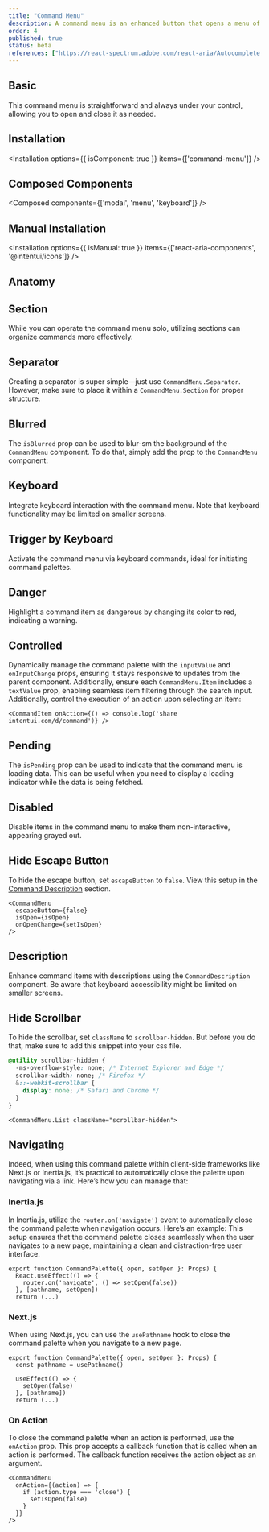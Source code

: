 ```yaml
---
title: "Command Menu"
description: A command menu is an enhanced button that opens a menu of options, making it a powerful alternative to a combobox, perfect for command palettes, menus, and more.
order: 4
published: true
status: beta
references: ["https://react-spectrum.adobe.com/react-aria/Autocomplete.html#props", "https://react-spectrum.adobe.com/react-aria/Modal.html#props"]
---
```


## Basic
This command menu is straightforward and always under your control, allowing you to open and close it as needed.
<How toUse="controls/command-menu/command-menu-demo" />

## Installation
<Installation options={{ isComponent: true }} items={['command-menu']} />

## Composed Components
<Composed components={['modal', 'menu', 'keyboard']} />

## Manual Installation
<Installation options={{ isManual: true }} items={['react-aria-components', '@intentui/icons']} />
<SourceCode toShow='command-menu' />

## Anatomy
<Anatomy show='command-menu-anatomy'/>

## Section
While you can operate the command menu solo, utilizing sections can organize commands more effectively.
<How toUse="controls/command-menu/command-menu-section-demo" />

## Separator
Creating a separator is super simple—just use `CommandMenu.Separator`. However, make sure to place it within a `CommandMenu.Section` for proper structure.
<How toUse="controls/command-menu/command-menu-separator-demo" />

## Blurred
The `isBlurred` prop can be used to blur-sm the background of the `CommandMenu` component. To do that, simply add the prop to the `CommandMenu` component:
<How toUse="controls/command-menu/command-menu-blur-demo" />

## Keyboard
Integrate keyboard interaction with the command menu. Note that keyboard functionality may be limited on smaller screens.
<How toUse="controls/command-menu/command-menu-keyboard-demo" />

## Trigger by Keyboard
Activate the command menu via keyboard commands, ideal for initiating command palettes.
<How toUse="controls/command-menu/command-menu-trigger-by-keyboard-demo" />

## Danger
Highlight a command item as dangerous by changing its color to red, indicating a warning.
<How toUse="controls/command-menu/command-menu-danger-item-demo" />

## Controlled
Dynamically manage the command palette with the `inputValue` and `onInputChange` props, ensuring it stays responsive to updates from the parent component. Additionally, ensure each `CommandMenu.Item` includes a `textValue` prop, enabling seamless item filtering through the search input.
<How toUse="controls/command-menu/command-menu-controlled-demo" />
Additionally, control the execution of an action upon selecting an item:
```
<CommandItem onAction={() => console.log('share intentui.com/d/command')} />
```

## Pending
The `isPending` prop can be used to indicate that the command menu is loading data. This can be useful when you need to display a loading indicator while the data is being fetched.
<How toUse="controls/command-menu/command-menu-pending-demo" />

## Disabled
Disable items in the command menu to make them non-interactive, appearing grayed out.
<How toUse="controls/command-menu/command-menu-disabled-demo" />

## Hide Escape Button
To hide the escape button, set `escapeButton` to `false`. View this setup in the [Command Description](#description) section.
```
<CommandMenu
  escapeButton={false}
  isOpen={isOpen}
  onOpenChange={setIsOpen}
/>
```

## Description
Enhance command items with descriptions using the `CommandDescription` component. Be aware that keyboard accessibility might be limited on smaller screens.
<How toUse="controls/command-menu/command-menu-description-demo" />

## Hide Scrollbar
To hide the scrollbar, set `className` to `scrollbar-hidden`. But before you do that, make sure to add this snippet into your css file.
```css
@utility scrollbar-hidden {
  -ms-overflow-style: none; /* Internet Explorer and Edge */
  scrollbar-width: none; /* Firefox */
  &::-webkit-scrollbar {
    display: none; /* Safari and Chrome */
  }
}
```

```
<CommandMenu.List className="scrollbar-hidden">
```

## Navigating
Indeed, when using this command palette within client-side frameworks like Next.js or Inertia.js, it’s practical to automatically close the palette upon navigating via a link. Here’s how you can manage that:

### Inertia.js
In Inertia.js, utilize the `router.on('navigate')` event to automatically close the command palette when navigation occurs. Here’s an example:
This setup ensures that the command palette closes seamlessly when the user navigates to a new page, maintaining a clean and distraction-free user interface.

```tsx
export function CommandPalette({ open, setOpen }: Props) {
  React.useEffect(() => {
    router.on('navigate', () => setOpen(false))
  }, [pathname, setOpen])
  return (...)
```

### Next.js
When using Next.js, you can use the `usePathname` hook to close the command palette when you navigate to a new page.

```
export function CommandPalette({ open, setOpen }: Props) {
  const pathname = usePathname()

  useEffect(() => {
    setOpen(false)
  }, [pathname])
  return (...)
```

### On Action

To close the command palette when an action is performed, use the `onAction` prop. This prop accepts a callback function that is called when an action is performed. The callback function receives the action object as an argument.

```
<CommandMenu
  onAction={(action) => {
    if (action.type === 'close') {
      setIsOpen(false)
    }
  }}
/>
```
